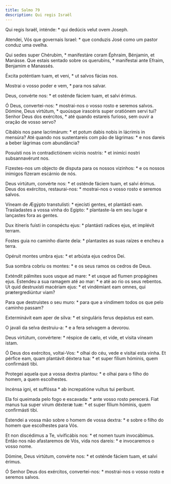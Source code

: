 ```yaml
---
title: Salmo 79
description: Qui regis Israël
---
```


<div class="side-by-side not-content">

Qui regis Israël, inténde: * qui dedúcis velut ovem Joseph.

Atendei, Vós que governais Israel: * que conduzis José como um pastor conduz
    uma ovelha.

Qui sedes super Chérubim, * manifestáre coram Éphraim, Bénjamin, et Manásse.
  Que estais sentado sobre os querubins, * manifestai ante Efraim, Benjamim e
    Manassés.

Éxcita poténtiam tuam, et veni, * ut salvos fácias nos.

Mostrai o vosso poder e vem, * para nos salvar.

Deus, convérte nos: * et osténde fáciem tuam, et salvi érimus.

Ó Deus, convertei-nos: * mostrai-nos o vosso rosto e seremos salvos.
  Dómine, Deus virtútum, * quoúsque irascéris super oratiónem servi tui?
  Senhor Deus dos exércitos, * até quando estareis furioso, sem ouvir a oração
    de vosso servo?

Cibábis nos pane lacrimárum: * et potum dabis nobis in lácrimis in mensúra?
  Até quando nos sustentareis com pão de lágrimas: * e nos dareis a beber
    lágrimas com abundância?

Posuísti nos in contradictiónem vicínis nostris: * et inimíci nostri
    subsannavérunt nos.

Fizestes-nos um objecto de disputa para os nossos vizinhos: * e os nossos
    inimigos fizeram escárnio de nós.

Deus virtútum, convérte nos: * et osténde fáciem tuam, et salvi érimus.
  Deus dos exércitos, restaurai-nos: * mostrai-nos o vosso rosto e seremos
    salvos.

Víneam de Ægýpto transtulísti: * ejecísti gentes, et plantásti eam.
  Trasladastes a vossa vinha do Egipto: * plantaste-la em seu lugar e
    lançastes fora as gentes.

Dux itíneris fuísti in conspéctu ejus: * plantásti radíces ejus, et implévit
    terram.

Fostes guia no caminho diante dela: * plantastes as suas raízes e encheu a
    terra.

Opéruit montes umbra ejus: * et arbústa ejus cedros Dei.

Sua sombra cobriu os montes: * e os seus ramos os cedros de Deus.

Exténdit pálmites suos usque ad mare: * et usque ad flumen propágines ejus.
  Estendeu a sua ramagem até ao mar: * e até ao rio os seus rebentos.
  Ut quid destruxísti macériam ejus: * et vindémiant eam omnes, qui
    prætergrediúntur viam?

Para que destruístes o seu muro: * para que a vindimem todos os que pelo
    caminho passam?

Exterminávit eam aper de silva: * et singuláris ferus depástus est eam.

O javali da selva destruiu-a: * e a fera selvagem a devorou.

Deus virtútum, convértere: * réspice de cælo, et vide, et vísita víneam
    istam.

Ó Deus dos exércitos, voltai-Vos: * olhai do céu, vede e visitai esta vinha.
  Et pérfice eam, quam plantávit déxtera tua: * et super fílium hóminis, quem
    confirmásti tibi.

Protegei aquela que a vossa dextra plantou: * e olhai para o filho do homem,
    a quem escolhestes.

Incénsa igni, et suffóssa * ab increpatióne vultus tui períbunt.

Ela foi queimada pelo fogo e escavada: * ante vosso rosto perecerá.
  Fiat manus tua super virum déxteræ tuæ: * et super fílium hóminis, quem
    confirmásti tibi.

Estendei a vossa mão sobre o homem de vossa dextra: * e sobre o filho do
    homem que escolhestes para Vós.

Et non discédimus a Te, vivificábis nos: * et nomen tuum invocábimus.
  Então nos não afastaremos de Vós, vida nos dareis: * e invocaremos o vosso
    nome.

Dómine, Deus virtútum, convérte nos: * et osténde fáciem tuam, et salvi
    érimus.

Ó Senhor Deus dos exércitos, convertei-nos: * mostrai-nos o vosso rosto e
    seremos salvos.

</div>
